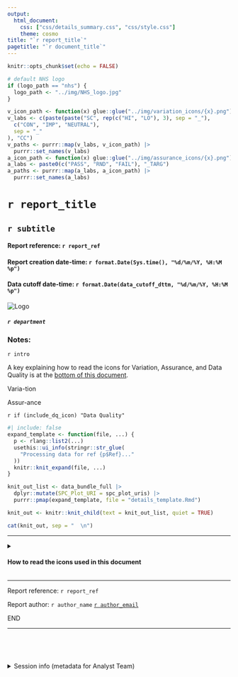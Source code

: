 ```yaml
---
output: 
  html_document:
    css: ["css/details_summary.css", "css/style.css"]
    theme: cosmo
title: "`r report_title`"
pagetitle: "`r document_title`"
---
```



```r
knitr::opts_chunk$set(echo = FALSE)

# default NHS logo
if (logo_path == "nhs") {
  logo_path <- "../img/NHS_logo.jpg"
}
```


```r
v_icon_path <- function(x) glue::glue("../img/variation_icons/{x}.png")
v_labs <- c(paste(paste("SC", rep(c("HI", "LO"), 3), sep = "_"),
  c("CON", "IMP", "NEUTRAL"),
  sep = "_"
), "CC")
v_paths <- purrr::map(v_labs, v_icon_path) |>
  purrr::set_names(v_labs)
a_icon_path <- function(x) glue::glue("../img/assurance_icons/{x}.png")
a_labs <- paste0(c("PASS", "RND", "FAIL"), "_TARG")
a_paths <- purrr::map(a_labs, a_icon_path) |>
  purrr::set_names(a_labs)
```

<style type="text/css">
  body { background-color: `r paper_colour`; }
  #logo_block .department h5 { color: `r department_text_colour`; }
  #main_content summary { background-color: `r accordion_colour`; }
  .fresh { background-color: `r fresh_colour`; }
  .stale { background-color: `r stale_colour`; }
</style>



<div id="header_bar">
<div id="title_data">

# `r report_title`

## `r subtitle`

#### Report reference: `r report_ref`

#### Report creation date-time: `r format.Date(Sys.time(), "%d/%m/%Y, %H:%M %p")`

#### Data cutoff date-time: `r format.Date(data_cutoff_dttm, "%d/%m/%Y, %H:%M %p")`

</div>
<div id="logo_block">

![Logo](`r logo_path`)\

##### `r department` {.department}

</div>
</div>



### Notes:

`r intro`

A key explaining how to read the icons for Variation, Assurance, and Data Quality is at the [bottom of this document](#icon-key).


<div class="px-10">
<div class="inner_flex">
<div class="spc_logo">
Varia-tion
</div>
<div class="spc_logo">
Assur-ance
</div>
<div class="spc_logo">
`r if (include_dq_icon) "Data Quality"`
</div>
</div>
</div>



```r
#| include: false
expand_template <- function(file, ...) {
  p <- rlang::list2(...)
  usethis::ui_info(stringr::str_glue(
    "Processing data for ref {p$Ref}..."
  ))
  knitr::knit_expand(file, ...)
}

knit_out_list <- data_bundle_full |>
  dplyr::mutate(SPC_Plot_URI = spc_plot_uris) |>
  purrr::pmap(expand_template, file = "details_template.Rmd")

knit_out <- knitr::knit_child(text = knit_out_list, quiet = TRUE)

```

<div id="main_content">

```r
cat(knit_out, sep = "  \n")

```

</div>

---


<div id="icon-key">

<details>
  <summary>
    <h4 class="outer_flex" style="justify-content: flex-start;">
    How to read the icons used in this document
    </h4>
  </summary>

<div class="details_content">

#### SPC Variation Icons

Used to summarise the type of variation seen in the most recent data point of a given measure.


| Icons | Variation Type |
|:-----:|:---------------|
![SC_HI_CON icon](../img/variation_icons/SC_HI_CON.png) ![SC_LO_CON icon](../img/variation_icons/SC_LO_CON.png) | The most recent data point exhibits special cause variation (in a concerning direction).  H is high, L is Low.
![SC_HI_IMP icon](../img/variation_icons/SC_HI_IMP.png) ![SC_LO_IMP icon](../img/variation_icons/SC_LO_IMP.png) | The most recent data point exhibits special cause variation (in an improving direction).  H is high, L is Low.
![SC_HI_NEUTRAL icon](../img/variation_icons/SC_HI_NEUTRAL.png) ![SC_LO_NEUTRAL icon](../img/variation_icons/SC_LO_NEUTRAL.png) | The most recent data point exhibits special cause variation, but neither direction represents concern or improvement (ie. the measure is neutral).  H is high, L is low.
![CC icon](../img/variation_icons/CC.png) | The most recent data point exhibits common cause variation (ie. naturally-occurring variation, that is not statistically significant).

#### SPC Assurance Icons

Used to summarise whether a measure is assured to meet a target.


| Icons | Assurance Type |
|:-----:|:---------------|
![PASS_TARG icon](../img/assurance_icons/PASS_TARG.png) | The process is assured, and is likely to consistently pass the target set.
![RND_TARG icon](../img/assurance_icons/RND_TARG.png) | The process is not assured, and will pass and fail the target based on variation in the process.
![FAIL_TARG icon](../img/assurance_icons/FAIL_TARG.png) | The process is not assured, and is likely to consistently fail to meet the target set.


</div>
</details>
</div>

---

<!-- Footer -->

<div id="footer">

Report reference: `r report_ref`

Report author:  `r author_name` [`r author_email`](`r paste0("mailto:", author_email, "?subject=Report ", report_ref, "...")`)

END

---

<p>&nbsp;</p>

<p>&nbsp;</p>

<details id="session-info">
<summary>Session info (metadata for Analyst Team)</summary>

```r
utils::sessionInfo()
```

</details>
</div>
